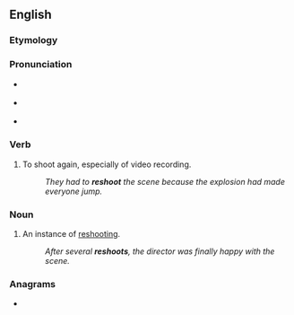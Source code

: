 {{also|re-shoot}}
==English==

===Etymology===
{{prefix|en|re|shoot}}

===Pronunciation===
* {{qualifier|verb}} {{IPA|en|/ɹiːˈʃuːt/}}
* {{qualifier|noun}} {{IPA|en|/ˈɹiːʃuːt/}}
* {{rhymes|en|uːt}}

===Verb===
{{en-verb|reshoots|reshooting|reshot}}

# {{lb|en|transitive}} To shoot again, especially of video recording.
#: ''They had to '''reshoot''' the scene because the explosion had made everyone jump.''

===Noun===
{{en-noun}}

# An instance of [[reshooting]].
#: ''After several '''reshoots''', the director was finally happy with the scene.''

===Anagrams===
* {{anagrams|en|a=ehoorst|Shooter|hooters|sheroot|shooter|soother}}